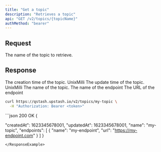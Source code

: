 ```yaml
---
title: "Get a topic"
description: "Retrieves a topic"
api: "GET /v2/topics/{topicName}"
authMethod: "bearer"
---
```


## Request

<ParamField path="topicName" type="string" required>
  The name of the topic to retrieve.
</ParamField>

## Response

<ResponseField name="createdAt" type="int" required>
  The creation time of the topic. UnixMilli
</ResponseField>
<ResponseField name="updatedAt" type="int" required>
  The update time of the topic. UnixMilli
</ResponseField>
<ResponseField name="name" type="string" required>
  The name of the topic.
</ResponseField>
<ResponseField name="endpoints" type="Array" required>


<Expandable openDefault>

  <ParamField body="name" type="string" required >
  The name of the endpoint
  </ParamField>
  <ParamField body="url" type="string" required >
  The URL of the endpoint
  </ParamField>
</Expandable>
</ResponseField>

<RequestExample>

```sh
curl https://qstash.upstash.io/v2/topics/my-topic \
  -H "Authorization: Bearer <token>"
```

</RequestExample>

<ResponseExample>
```json 200 OK
{
 
  "createdAt": 1623345678001,
  "updatedAt": 1623345678001,
  "name": "my-topic",
  "endpoints": [
    {
      "name": "my-endpoint",
      "url": "https://my-endpoint.com"
    }
  ]
}
```
</ResponseExample>
